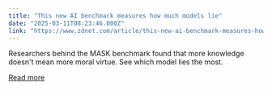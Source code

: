```yaml
---
title: "This new AI benchmark measures how much models lie"
date: "2025-03-11T08:23:46.000Z"
link: "https://www.zdnet.com/article/this-new-ai-benchmark-measures-how-much-models-lie/"
---
```


Researchers behind the MASK benchmark found that more knowledge doesn't mean more moral virtue. See which model lies the most.

[Read more](https://www.zdnet.com/article/this-new-ai-benchmark-measures-how-much-models-lie/)
